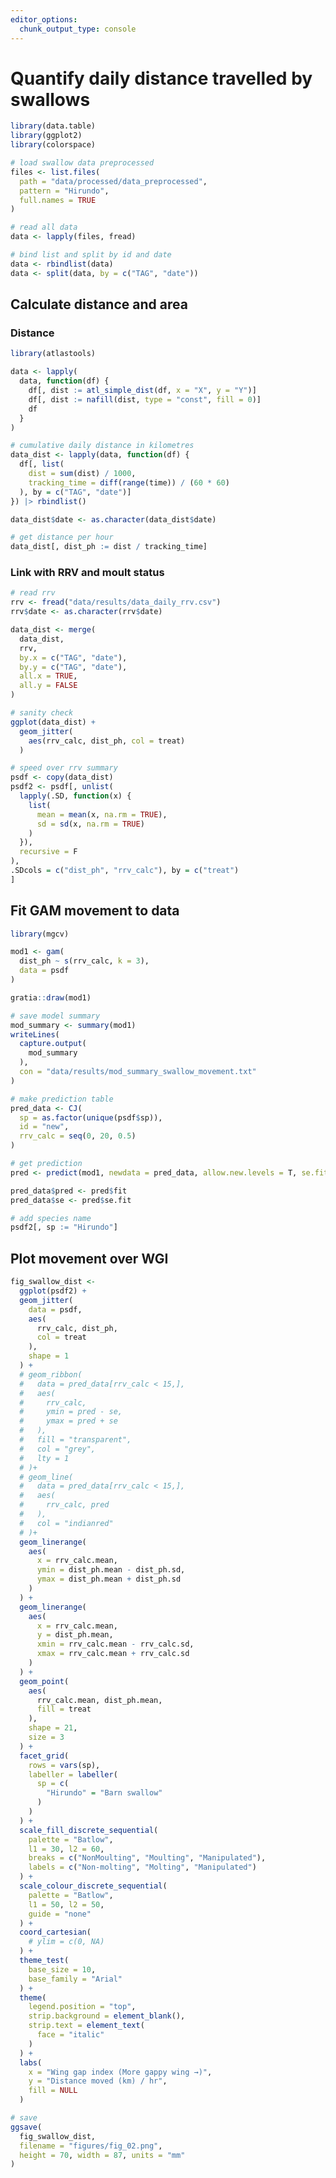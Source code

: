```yaml
---
editor_options: 
  chunk_output_type: console
---
```


# Quantify daily distance travelled by swallows

```r
library(data.table)
library(ggplot2)
library(colorspace)
```

```r
# load swallow data preprocessed
files <- list.files(
  path = "data/processed/data_preprocessed",
  pattern = "Hirundo",
  full.names = TRUE
)
```

```r
# read all data
data <- lapply(files, fread)

# bind list and split by id and date
data <- rbindlist(data)
data <- split(data, by = c("TAG", "date"))
```

## Calculate distance and area

### Distance

```r
library(atlastools)
```

```r
data <- lapply(
  data, function(df) {
    df[, dist := atl_simple_dist(df, x = "X", y = "Y")]
    df[, dist := nafill(dist, type = "const", fill = 0)]
    df
  }
)

# cumulative daily distance in kilometres
data_dist <- lapply(data, function(df) {
  df[, list(
    dist = sum(dist) / 1000,
    tracking_time = diff(range(time)) / (60 * 60)
  ), by = c("TAG", "date")]
}) |> rbindlist()

data_dist$date <- as.character(data_dist$date)

# get distance per hour
data_dist[, dist_ph := dist / tracking_time]
```

### Link with RRV and moult status

```r
# read rrv
rrv <- fread("data/results/data_daily_rrv.csv")
rrv$date <- as.character(rrv$date)

data_dist <- merge(
  data_dist,
  rrv,
  by.x = c("TAG", "date"),
  by.y = c("TAG", "date"),
  all.x = TRUE,
  all.y = FALSE
)
```

```r
# sanity check
ggplot(data_dist) +
  geom_jitter(
    aes(rrv_calc, dist_ph, col = treat)
  )
```

```r
# speed over rrv summary
psdf <- copy(data_dist)
psdf2 <- psdf[, unlist(
  lapply(.SD, function(x) {
    list(
      mean = mean(x, na.rm = TRUE),
      sd = sd(x, na.rm = TRUE)
    )
  }),
  recursive = F
),
.SDcols = c("dist_ph", "rrv_calc"), by = c("treat")
]
```

## Fit GAM movement to data

```r
library(mgcv)

mod1 <- gam(
  dist_ph ~ s(rrv_calc, k = 3),
  data = psdf
)

gratia::draw(mod1)

# save model summary
mod_summary <- summary(mod1)
writeLines(
  capture.output(
    mod_summary
  ),
  con = "data/results/mod_summary_swallow_movement.txt"
)
```

```r
# make prediction table
pred_data <- CJ(
  sp = as.factor(unique(psdf$sp)),
  id = "new",
  rrv_calc = seq(0, 20, 0.5)
)

# get prediction
pred <- predict(mod1, newdata = pred_data, allow.new.levels = T, se.fit = T)

pred_data$pred <- pred$fit
pred_data$se <- pred$se.fit

# add species name
psdf2[, sp := "Hirundo"]
```

## Plot movement over WGI

```r
fig_swallow_dist <-
  ggplot(psdf2) +
  geom_jitter(
    data = psdf,
    aes(
      rrv_calc, dist_ph,
      col = treat
    ),
    shape = 1
  ) +
  # geom_ribbon(
  #   data = pred_data[rrv_calc < 15,],
  #   aes(
  #     rrv_calc,
  #     ymin = pred - se,
  #     ymax = pred + se
  #   ),
  #   fill = "transparent",
  #   col = "grey",
  #   lty = 1
  # )+
  # geom_line(
  #   data = pred_data[rrv_calc < 15,],
  #   aes(
  #     rrv_calc, pred
  #   ),
  #   col = "indianred"
  # )+
  geom_linerange(
    aes(
      x = rrv_calc.mean,
      ymin = dist_ph.mean - dist_ph.sd,
      ymax = dist_ph.mean + dist_ph.sd
    )
  ) +
  geom_linerange(
    aes(
      x = rrv_calc.mean,
      y = dist_ph.mean,
      xmin = rrv_calc.mean - rrv_calc.sd,
      xmax = rrv_calc.mean + rrv_calc.sd
    )
  ) +
  geom_point(
    aes(
      rrv_calc.mean, dist_ph.mean,
      fill = treat
    ),
    shape = 21,
    size = 3
  ) +
  facet_grid(
    rows = vars(sp),
    labeller = labeller(
      sp = c(
        "Hirundo" = "Barn swallow"
      )
    )
  ) +
  scale_fill_discrete_sequential(
    palette = "Batlow",
    l1 = 30, l2 = 60,
    breaks = c("NonMoulting", "Moulting", "Manipulated"),
    labels = c("Non-molting", "Molting", "Manipulated")
  ) +
  scale_colour_discrete_sequential(
    palette = "Batlow",
    l1 = 50, l2 = 50,
    guide = "none"
  ) +
  coord_cartesian(
    # ylim = c(0, NA)
  ) +
  theme_test(
    base_size = 10,
    base_family = "Arial"
  ) +
  theme(
    legend.position = "top",
    strip.background = element_blank(),
    strip.text = element_text(
      face = "italic"
    )
  ) +
  labs(
    x = "Wing gap index (More gappy wing →)",
    y = "Distance moved (km) / hr",
    fill = NULL
  )

# save
ggsave(
  fig_swallow_dist,
  filename = "figures/fig_02.png",
  height = 70, width = 87, units = "mm"
)
```
